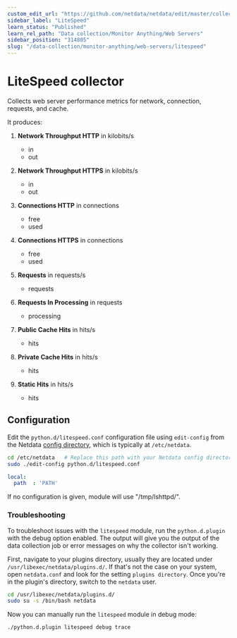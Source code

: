 ```yaml
---
custom_edit_url: "https://github.com/netdata/netdata/edit/master/collectors/python.d.plugin/litespeed/README.md"
sidebar_label: "LiteSpeed"
learn_status: "Published"
learn_rel_path: "Data collection/Monitor Anything/Web Servers"
sidebar_position: "314805"
slug: "/data-collection/monitor-anything/web-servers/litespeed"
---
```



# LiteSpeed collector

Collects web server performance metrics for network, connection, requests, and cache.  

It produces:

1.  **Network Throughput HTTP** in kilobits/s

    -   in
    -   out

2.  **Network Throughput HTTPS** in kilobits/s

    -   in
    -   out

3.  **Connections HTTP** in connections

    -   free
    -   used

4.  **Connections HTTPS** in connections

    -   free
    -   used

5.  **Requests** in requests/s

    -   requests

6.  **Requests In Processing** in requests

    -   processing

7.  **Public Cache Hits** in hits/s

    -   hits

8.  **Private Cache Hits** in hits/s

    -   hits

9.  **Static Hits** in hits/s

    -   hits

## Configuration

Edit the `python.d/litespeed.conf` configuration file using `edit-config` from the Netdata [config
directory](/docs/getting-started/manage-and-configure/configuration), which is typically at `/etc/netdata`.

```bash
cd /etc/netdata   # Replace this path with your Netdata config directory, if different
sudo ./edit-config python.d/litespeed.conf
```

```yaml
local:
  path  : 'PATH'
```

If no configuration is given, module will use "/tmp/lshttpd/".




### Troubleshooting

To troubleshoot issues with the `litespeed` module, run the `python.d.plugin` with the debug option enabled. The 
output will give you the output of the data collection job or error messages on why the collector isn't working.

First, navigate to your plugins directory, usually they are located under `/usr/libexec/netdata/plugins.d/`. If that's 
not the case on your system, open `netdata.conf` and look for the setting `plugins directory`. Once you're in the 
plugin's directory, switch to the `netdata` user.

```bash
cd /usr/libexec/netdata/plugins.d/
sudo su -s /bin/bash netdata
```

Now you can manually run the `litespeed` module in debug mode:

```bash
./python.d.plugin litespeed debug trace
```

